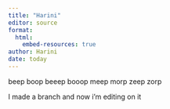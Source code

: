```yaml
---
title: "Harini"
editor: source
format: 
  html:
    embed-resources: true
author: Harini
date: today 
---
```


beep boop beeep booop 
meep morp zeep zorp

I made a branch and now i'm editing on it 